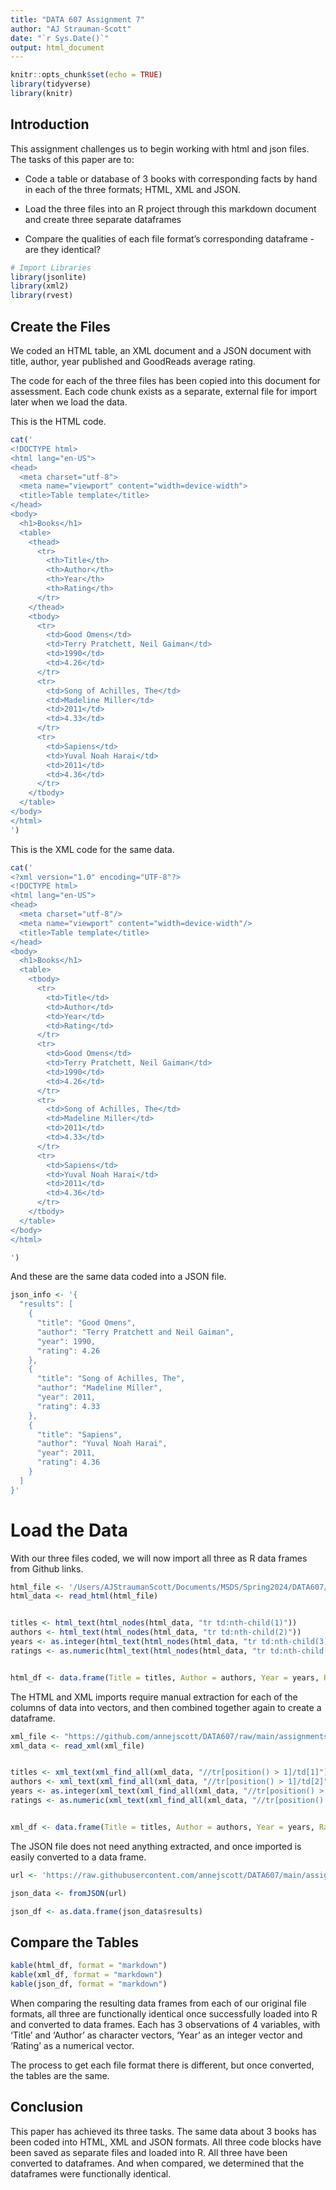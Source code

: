 ```yaml
---
title: "DATA 607 Assignment 7"
author: "AJ Strauman-Scott"
date: "`r Sys.Date()`"
output: html_document
---
```


```r
knitr::opts_chunk$set(echo = TRUE)
library(tidyverse)
library(knitr)
```

## Introduction

This assignment challenges us to begin working with html and json files.
The tasks of this paper are to:

-   Code a table or database of 3 books with corresponding facts by hand in each of the three formats; HTML, XML and JSON.

-   Load the three files into an R project through this markdown document and create three separate dataframes

-   Compare the qualities of each file format's corresponding dataframe - are they identical?

```r
# Import Libraries
library(jsonlite)
library(xml2)
library(rvest)
```

## Create the Files

We coded an HTML table, an XML document and a JSON document with title, author, year published and GoodReads average rating.

The code for each of the three files has been copied into this document for assessment.
Each code chunk exists as a separate, external file for import later when we load the data.

This is the HTML code.

```r

cat('
<!DOCTYPE html>
<html lang="en-US">
<head>
  <meta charset="utf-8">
  <meta name="viewport" content="width=device-width">
  <title>Table template</title>
</head>
<body>
  <h1>Books</h1>
  <table>
    <thead>
      <tr>
        <th>Title</th>
        <th>Author</th>
        <th>Year</th>
        <th>Rating</th>
      </tr>
    </thead>
    <tbody>
      <tr>
        <td>Good Omens</td>
        <td>Terry Pratchett, Neil Gaiman</td>
        <td>1990</td>
        <td>4.26</td>
      </tr>
      <tr>
        <td>Song of Achilles, The</td>
        <td>Madeline Miller</td>
        <td>2011</td>
        <td>4.33</td>
      </tr>
      <tr>
        <td>Sapiens</td>
        <td>Yuval Noah Harai</td>
        <td>2011</td>
        <td>4.36</td>
      </tr>
    </tbody>
  </table>
</body>
</html>
')
```

This is the XML code for the same data.

```r
cat('
<?xml version="1.0" encoding="UTF-8"?>
<!DOCTYPE html>
<html lang="en-US">
<head>
  <meta charset="utf-8"/>
  <meta name="viewport" content="width=device-width"/>
  <title>Table template</title>
</head>
<body>
  <h1>Books</h1>
  <table>
    <tbody>
      <tr>
        <td>Title</td>
        <td>Author</td>
        <td>Year</td>
        <td>Rating</td>
      </tr>
      <tr>
        <td>Good Omens</td>
        <td>Terry Pratchett, Neil Gaiman</td>
        <td>1990</td>
        <td>4.26</td>
      </tr>
      <tr>
        <td>Song of Achilles, The</td>
        <td>Madeline Miller</td>
        <td>2011</td>
        <td>4.33</td>
      </tr>
      <tr>
        <td>Sapiens</td>
        <td>Yuval Noah Harai</td>
        <td>2011</td>
        <td>4.36</td>
      </tr>
    </tbody>
  </table>
</body>
</html>

')
```

And these are the same data coded into a JSON file.

```r
json_info <- '{
  "results": [
    {
      "title": "Good Omens",
      "author": "Terry Pratchett and Neil Gaiman",
      "year": 1990,
      "rating": 4.26
    },
    {
      "title": "Song of Achilles, The",
      "author": "Madeline Miller",
      "year": 2011,
      "rating": 4.33
    },
    {
      "title": "Sapiens",
      "author": "Yuval Noah Harai",
      "year": 2011,
      "rating": 4.36
    }
  ]
}'

```

# Load the Data

With our three files coded, we will now import all three as R data frames from Github links.

```r
html_file <- '/Users/AJStraumanScott/Documents/MSDS/Spring2024/DATA607/607_assignments/Assignments/week_7/files/books.html'
html_data <- read_html(html_file)


titles <- html_text(html_nodes(html_data, "tr td:nth-child(1)"))
authors <- html_text(html_nodes(html_data, "tr td:nth-child(2)"))
years <- as.integer(html_text(html_nodes(html_data, "tr td:nth-child(3)")))
ratings <- as.numeric(html_text(html_nodes(html_data, "tr td:nth-child(4)")))


html_df <- data.frame(Title = titles, Author = authors, Year = years, Rating = ratings)

```

The HTML and XML imports require manual extraction for each of the columns of data into vectors, and then combined together again to create a dataframe.

```r

xml_file <- "https://github.com/annejscott/DATA607/raw/main/assignments/week7/books.xml"
xml_data <- read_xml(xml_file)


titles <- xml_text(xml_find_all(xml_data, "//tr[position() > 1]/td[1]"))
authors <- xml_text(xml_find_all(xml_data, "//tr[position() > 1]/td[2]"))
years <- as.integer(xml_text(xml_find_all(xml_data, "//tr[position() > 1]/td[3]")))
ratings <- as.numeric(xml_text(xml_find_all(xml_data, "//tr[position() > 1]/td[4]")))


xml_df <- data.frame(Title = titles, Author = authors, Year = years, Rating = ratings)

```

The JSON file does not need anything extracted, and once imported is easily converted to a data frame.

```r
url <- 'https://raw.githubusercontent.com/annejscott/DATA607/main/assignments/week7/books.json'

json_data <- fromJSON(url)

json_df <- as.data.frame(json_data$results)
```

## Compare the Tables
```r
kable(html_df, format = "markdown")
kable(xml_df, format = "markdown")
kable(json_df, format = "markdown")
```

When comparing the resulting data frames from each of our original file formats, all three are functionally identical once successfully loaded into R and converted to data frames. Each has 3 observations of 4 variables, with 'Title' and 'Author' as character vectors, 'Year' as an integer vector and 'Rating' as a numerical vector.

The process to get each file format there is different, but once converted, the tables are the same.

## Conclusion

This paper has achieved its three tasks. The same data about 3 books has been coded into HTML, XML and JSON formats. All three code blocks have been saved as separate files and loaded into R. All three have been converted to dataframes. And when compared, we determined that the dataframes were functionally identical.
